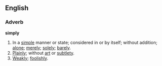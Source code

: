 ==English==

===Adverb===

'''simply'''

#In a [[simple]] manner or state; considered in or by itself; without addition; [[alone]]; [[merely]]; [[solely]]; [[barely]].
#[[Plainly]]; without [[art]] or [[subtle]]ty.
#[[Weak]]ly; [[fool]]ishly.